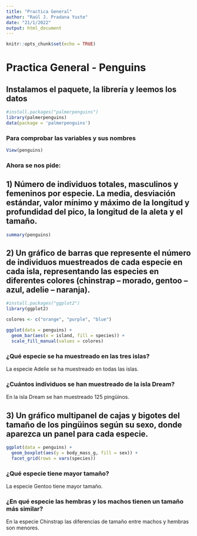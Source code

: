 ```yaml
---
title: "Practica General"
author: "Raúl J. Pradana Yuste"
date: "21/1/2022"
output: html_document
---
```


```r
knitr::opts_chunk$set(echo = TRUE)
```

# Practica General - Penguins

## Instalamos el paquete, la librería y leemos los datos

```r
#install.packages("palmerpenguins")
library(palmerpenguins)
data(package = 'palmerpenguins')
```

### Para comprobar las variables y sus nombres

```r
View(penguins)
```

### Ahora se nos pide:

## 1) Número de individuos totales, masculinos y femeninos por especie. La media, desviación estándar, valor mínimo y máximo de la longitud y profundidad del pico, la longitud de la aleta y el tamaño.

```r
summary(penguins)
```

## 2) Un gráfico de barras que represente el número de individuos muestreados de cada especie en cada isla, representando las especies en diferentes colores (chinstrap -- morado, gentoo -- azul, adelie -- naranja).

```r
#install.packages("ggplot2")
library(ggplot2)

colores <- c("orange", "purple", "blue")

ggplot(data = penguins) + 
  geom_bar(aes(x = island, fill = species)) +
  scale_fill_manual(values = colores)
```

### ¿Qué especie se ha muestreado en las tres islas?

La especie Adelie se ha muestreado en todas las islas.

### ¿Cuántos individuos se han muestreado de la isla Dream?

En la isla Dream se han muestreado 125 pingüinos.

## 3) Un gráfico multipanel de cajas y bigotes del tamaño de los pingüinos según su sexo, donde aparezca un panel para cada especie.

```r
ggplot(data = penguins) +
  geom_boxplot(aes(y = body_mass_g, fill = sex)) +
  facet_grid(rows = vars(species))
```

### ¿Qué especie tiene mayor tamaño?

La especie Gentoo tiene mayor tamaño.

### ¿En qué especie las hembras y los machos tienen un tamaño más similar?

En la especie Chinstrap las diferencias de tamaño entre machos y hembras son menores.
